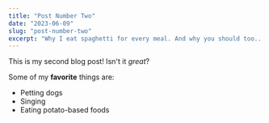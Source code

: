 ```yaml
---
title: "Post Number Two"
date: "2023-06-09"
slug: "post-number-two"
excerpt: "Why I eat spaghetti for every meal. And why you should too..."
---
```


This is my second blog post! Isn't it _great_?

Some of my **favorite** things are:

- Petting dogs
- Singing
- Eating potato-based foods
